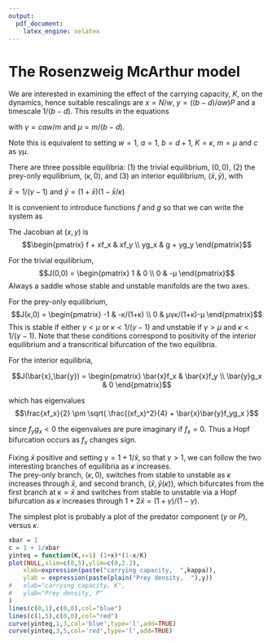 ```yaml
---
output: 
  pdf_document:
    latex_engine: xelatex
---
```


# The Rosenzweig McArthur model

\begin{align}
	N' &= (b-d)N(1 - \frac{N}{K}) - \frac{awNP}{w+N}, \\
	P' &= \frac{cawNP}{w+N} - mP
\end{align}

We are interested in examining the effect of the carrying capacity, $K$, on the dynamics, hence suitable rescalings are $x = N/w$, $y = ((b-d)/aw)P$ and a timescale $1/(b-d)$.   This results in the equations

\begin{align}
	x' &= x(1 - \frac{x}{κ}) - \frac{xy}{1+x}, \\
	y' &= μ\left( \frac{γxy}{1+x} - y \right)
\end{align}

with $γ = caw/m$ and $μ = m/(b-d)$.

Note this is equivalent to setting $w=1$, $a=1$, $b=d+1$, $K=κ$, $m=μ$ and $c$ as $γμ$.

There are three possible equilibria:
(1) the trivial equilibrium, $(0,0)$, 
(2) the prey-only equilibrium, $(κ,0)$, and
(3) an interior equilibrium, $(\bar{x},\bar{y})$, with

$\bar{x} = 1/(γ-1)$ and $\bar{y} = (1+\bar{x})(1-\bar{x}/κ)$

It is convenient to introduce functions $f$ and $g$ so that we can write the system as 

\begin{align}
	x' &= xf(x,y), \\
	y' &= yg(x,y)
\end{align}

The Jacobian at $(x,y)$ is 
$$\begin{pmatrix}
 f + xf_x & xf_y \\
 yg_x & g + yg_y
\end{pmatrix}$$


\begin{align*}
	f(x,y) &= 1 - \frac{x}{κ} - \frac{y}{1+x}, \\
	f_x(x,y) &=  - \frac{1}{κ} + \frac{y}{(1+x)^2}, \\
	f_y(x,y) &= - \frac{1}{1+x}, \\
	g(x,y) &= μγ\frac{x}{1+x} - μ \\
	g_x(x,y) &= μγ\frac{1}{(1+x)^2} \\
	g_y(x,y) &= 0
\end{align*}


For the trivial equilibrium, 
$$J(0,0) = \begin{pmatrix}  1 & 0 \\ 0 & -μ \end{pmatrix}$$
Always a saddle whose stable and unstable manifolds are the two axes.

For the prey-only equilibrium,
$$J(κ,0) = \begin{pmatrix}  -1 & -κ/(1+κ) \\ 0 & μγκ/(1+κ)-μ \end{pmatrix}$$
This is stable if either $γ<μ$ or $κ < 1/(γ-1)$
and unstable if $γ>μ$ and $κ < 1/(γ-1)$.
Note that these conditions correspond to positivity of the interior equilibrium and a transcritical bifurcation of the two equilibria.

For the interior equilibria,

$$J(\bar{x},\bar{y}) = \begin{pmatrix}  
    \bar{x}f_x & \bar{x}f_y \\ 
    \bar{y}g_x & 0
	\end{pmatrix}$$

which has eigenvalues
$$\frac{xf_x}{2} 
     \pm \sqrt{ \frac{(xf_x)^2}{4} + \bar{x}\bar{y}f_yg_x }$$

since $f_yg_x < 0$ the eigenvalues are pure imaginary if $f_x=0$. 
Thus a Hopf bifurcation occurs as $f_x$ changes sign.

\begin{gather}
	f_x < 0  \\
- \frac{1}{κ} + \frac{y}{(1+x)^2} < 0 \\
 κy < (1+x)^2  \\
 (κ-\bar{x}) < 1+\bar{x} \\
 κ < 1+2\bar{x} \\
	κ < \frac{γ+1}{γ-1} \\
	Kb < \frac{caw+m}{caw-m}
\end{gather}

Fixing $\bar{x}$ positive and setting $γ = 1 + 1/\bar{x}$, so that $γ>1$, we can follow the two interesting branches of equilibria as $κ$ increases.  
The prey-only branch, $(κ,0)$, switches from stable to unstable as $κ$ increases through $\bar{x}$,
and second branch, $(\bar{x}, \bar{y}(κ))$, which bifurcates from the first branch at $κ=\bar{x}$ and switches from stable to unstable via a Hopf bifurcation as $κ$ increases through $1+2\bar{x} = (1+γ)/(1-γ)$.

The simplest plot is probably a plot of the predator component ($y$ or $P$), versus $κ$.

```r

xbar = 1
c = 1 + 1/xbar
yinteq = function(K,x=1) (1+x)*(1-x/K)
plot(NULL,xlim=c(0,5),ylim=c(0,2.2),
	xlab=expression(paste("carrying capacity,  ",kappa)),
	ylab = expression(paste(plain("Prey density,  "),y))
#	xlab="carrying capacity, K",
#	ylab="Prey density, P"
)
lines(c(0,1),c(0,0),col="blue")
lines(c(1,5),c(0,0),col="red")
curve(yinteq,1,3,col='blue',type='l',add=TRUE)
curve(yinteq,3,5,col='red',type='l',add=TRUE)
```

